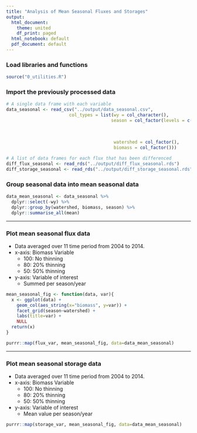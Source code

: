 ```yaml
---
title: "Analysis of Mean Seasonal Fluxes and Storages"
output:
  html_document:
    theme: united
    df_print: paged
  html_notebook: default
  pdf_document: default
---
```


### Load libraries and functions

```r
source("0_utilities.R")
```

### Import the previously processed data

```r
# A single data frame with each variable
data_seasonal <- read_csv("../output/data_seasonal.csv",
                        col_types = list(wy = col_character(),
                                        season = col_factor(levels = c("Jan-Mar",
                                                                       "Apr-Jun",
                                                                       "Jul-Sep",
                                                                       "Oct-Dec")),
                                         watershed = col_factor(),
                                         biomass = col_factor()))

# A list of data frames for each flux that has been differenced
diff_flux_seasonal <- read_rds("../output/diff_flux_seasonal.rds")
diff_storage_seasonal <- read_rds("../output/diff_storage_seasonal.rds")

```

### Group seasonal data into mean seasonal data

```r
data_mean_seasonal <- data_seasonal %>% 
  dplyr::select(-wy) %>% 
  dplyr::group_by(watershed, biomass, season) %>% 
  dplyr::summarise_all(mean)
```


***
### Plot mean seasonal flux data

* Data averaged over 11 time period from 2004 to 2014.
* x-axis: Biomass Variable
    * 100: No thinning
    * 80: 20% thinning
    * 50: 50% thinning
* y-axis: Variable of interest
    * Summed per season/year


```r

mean_seasonal_fig <- function(data, var){
  x <- ggplot(data) +
    geom_col(aes_string(x="biomass", y=var)) +
    facet_grid(season~watershed) +
    labs(title=var) +
    NULL
  return(x)
}

purrr::map(flux_var, mean_seasonal_fig, data=data_mean_seasonal)
```



***
### Plot mean seasonal storage data

* Data averaged over 11 time period from 2004 to 2014.
* x-axis: Biomass Variable
    * 100: No thinning
    * 80: 20% thinning
    * 50: 50% thinning
* y-axis: Variable of interest
    * Mean value per season/year

```r

purrr::map(storage_var, mean_seasonal_fig, data=data_mean_seasonal)
```


